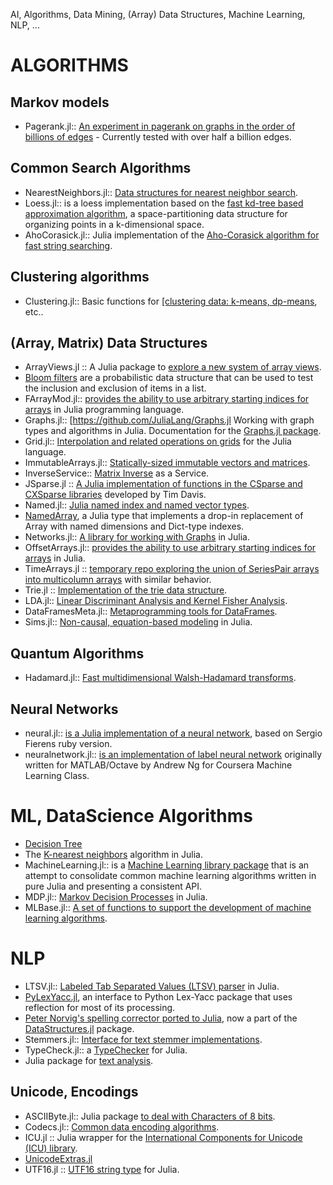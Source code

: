 AI, Algorithms, Data Mining, (Array) Data Structures, Machine Learning, NLP, ...

= ALGORITHMS =
== Markov models ==
* Pagerank.jl:: [https://github.com/purzelrakete/Pagerank.jl An experiment in pagerank on graphs in the order of billions of edges] - Currently tested with over half a billion edges.

== Common Search Algorithms ==
* NearestNeighbors.jl:: [https://github.com/johnmyleswhite/NearestNeighbors.jl Data structures for nearest neighbor search].
* Loess.jl:: is a loess implementation based on the [https://github.com/dcjones/Loess.jl fast kd-tree based approximation algorithm], a space-partitioning data structure for organizing points in a k-dimensional space.
* AhoCorasick.jl:: Julia implementation of the [https://github.com/gilesc/AhoCorasick.jl  Aho-Corasick algorithm for fast string searching].

== Clustering algorithms ==
* Clustering.jl:: Basic functions for [https://github.com/johnmyleswhite/Clustering.jl [clustering data: k-means, dp-means], etc..

== (Array, Matrix) Data Structures ==
* ArrayViews.jl :: A Julia package to [https://github.com/lindahua/ArrayViews.jl explore a new system of array views].
* [https://github.com/johnmyleswhite/BloomFilters.jl Bloom filters] are a probabilistic data structure that can be used to test the inclusion and exclusion of items in a list.
* FArrayMod.jl:: [https://github.com/alsam/FArrayMod.jl provides the ability to use arbitrary starting indices for arrays] in Julia programming language.
* Graphs.jl:: [https://github.com/JuliaLang/Graphs.jl Working with graph types and algorithms in Julia. Documentation for the [http://julialang.org/Graphs.jl/index.html Graphs.jl package].
* Grid.jl:: [https://github.com/timholy/Grid.jl Interpolation and related operations on grids] for the Julia language.
* ImmutableArrays.jl:: [https://github.com/twadleigh/ImmutableArrays.jl Statically-sized immutable vectors and matrices].
* InverseService:: [https://github.com/IainNZ/InverseService Matrix Inverse] as a Service.
* JSparse.jl :: [https://github.com/dmbates/JSparse.jl  A Julia implementation of functions in the CSparse and CXSparse libraries] developed by Tim Davis. 
* Named.jl:: [https://github.com/HarlanH/Named.jl Julia named index and named vector types].
* [https://github.com/davidavdav/NamedArray NamedArray], a Julia type that implements a drop-in replacement of Array with named dimensions and Dict-type indexes.
* Networks.jl:: [https://github.com/daviddelaat/Networks.jl A library for working with Graphs] in Julia.
* OffsetArrays.jl:: [https://github.com/alsam/OffsetArrays.jl provides the ability to use arbitrary starting indices for arrays] in Julia.
* TimeArrays.jl :: [https://github.com/milktrader/TimeArrays.jl temporary repo exploring the union of SeriesPair arrays into multicolumn arrays] with similar behavior.
* Trie.jl :: [https://github.com/JuliaLang/Trie.jl  Implementation of the trie data structure].
* LDA.jl:: [https://github.com/remusao/LDA.jl Linear Discriminant Analysis and Kernel Fisher Analysis].
* DataFramesMeta.jl:: [https://github.com/tshort/DataFramesMeta.jl Metaprogramming tools for DataFrames].
* Sims.jl:: [https://github.com/tshort/Sims.jl Non-causal, equation-based modeling] in Julia.

== Quantum Algorithms ==
* Hadamard.jl:: [https://github.com/stevengj/Hadamard.jl  Fast multidimensional Walsh-Hadamard transforms].

== Neural Networks ==
* neural.jl:: [https://github.com/compressed/neural.jl is a Julia implementation of a neural network], based on Sergio Fierens ruby version.
* neuralnetwork.jl:: [https://github.com/tomaskrehlik/neuralnetwork.jl is an implementation of label neural network] originally written for MATLAB/Octave by Andrew Ng for Coursera Machine Learning Class. 


= ML, DataScience Algorithms =
* [https://github.com/bensadeghi/DecisionTree.jl Decision Tree]
* The [https://github.com/johnmyleswhite/kNN.jl K-nearest neighbors] algorithm in Julia.
* MachineLearning.jl:: is a [https://github.com/benhamner/MachineLearning.jl Machine Learning library package] that is an attempt to consolidate common machine learning algorithms written in pure Julia and presenting a consistent API.
* MDP.jl:: [https://github.com/khadiwala/MDP.jl Markov Decision Processes] in Julia.
* MLBase.jl:: [https://github.com/lindahua/MLBase.jl  A set of functions to support the development of machine learning algorithms].

= NLP =
* LTSV.jl:: [https://github.com/kshramt/LTSV.jl  Labeled Tab Separated Values (LTSV) parser] in Julia.
* [https://github.com/iamed2/PyLexYacc.jl PyLexYacc.jl], an interface to Python Lex-Yacc package that uses reflection for most of its processing. 
* [https://gist.github.com/kmsquire/7569843 Peter Norvig's spelling corrector ported to Julia], now a part of the [https://github.com/JuliaLang/DataStructures.jl DataStructures.jl] package.
* Stemmers.jl:: [https://github.com/tanmaykm/Stemmers.jl  Interface for text stemmer implementations].
* TypeCheck.jl:: a [https://github.com/astrieanna/TypeCheck.jl TypeChecker] for Julia.
* Julia package for [https://github.com/johnmyleswhite/TextAnalysis.jl text analysis].

== Unicode, Encodings ==
* ASCIIByte.jl:: Julia package [https://github.com/Elin-/ASCIIByte.jl to deal with Characters of 8 bits].
* Codecs.jl:: [https://github.com/dcjones/Codecs.jl Common data encoding algorithms].
* ICU.jl :: Julia wrapper for the [https://github.com/nolta/ICU.jl International Components for Unicode (ICU) library].
* [https://github.com/nolta/UnicodeExtras.jl UnicodeExtras.jl]
* UTF16.jl :: [https://github.com/nolta/UTF16.jl  UTF16 string type] for Julia.

